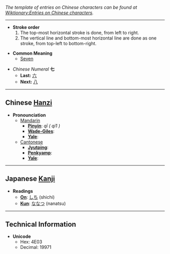 ''The template of entries on Chinese characters can be found at [[Wiktionary:Entries on Chinese characters]].''

----

*'''Stroke order'''
*# The top-most horizontal stroke is done, from left to right.
*# The vertical line and bottom-most horizontal line are done as one stroke, from top-left to bottom-right.

* '''Common Meaning'''
** [[Seven]]

*''Chinese Numeral'' '''七'''
**'''Last:''' [[六]]
**'''Next:''' [[八]]

----

== Chinese [[Hanzi]] ==

*'''Pronounciation '''
**[[Mandarin]]
***'''[[Pinyin]]''': ''qī ( qi1 )''
***'''[[Wade-Giles]]''': 
***'''[[Yale]]''': 
**[[Cantonese]]
***'''[[Jyutping]]''': 
***'''[[Penkyamp]]''': 
***'''[[Yale]]''': 

----

== Japanese [[Kanji]] ==

*'''Readings'''
**'''[[On]]''': [[しち]] (shichi)
**'''[[Kun]]''': [[ななつ]] (nanatsu)

----

==Technical Information==
*'''Unicode'''
**Hex: 4E03
**Decimal: 19971